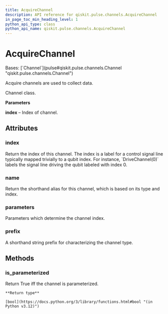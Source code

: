 ```yaml
---
title: AcquireChannel
description: API reference for qiskit.pulse.channels.AcquireChannel
in_page_toc_min_heading_level: 1
python_api_type: class
python_api_name: qiskit.pulse.channels.AcquireChannel
---
```


# AcquireChannel

<Class id="qiskit.pulse.channels.AcquireChannel" github="https://github.com/qiskit/qiskit/tree/stable/0.25/qiskit/pulse/channels.py" signature="qiskit.pulse.channels.AcquireChannel(*args, **kwargs)">
  Bases: [`Channel`](pulse#qiskit.pulse.channels.Channel "qiskit.pulse.channels.Channel")

  Acquire channels are used to collect data.

  Channel class.

  **Parameters**

  **index** – Index of channel.

  ## Attributes

  ### index

  <Attribute id="qiskit.pulse.channels.AcquireChannel.index" name="index">
    Return the index of this channel. The index is a label for a control signal line typically mapped trivially to a qubit index. For instance, `DriveChannel(0)` labels the signal line driving the qubit labeled with index 0.
  </Attribute>

  ### name

  <Attribute id="qiskit.pulse.channels.AcquireChannel.name" name="name">
    Return the shorthand alias for this channel, which is based on its type and index.
  </Attribute>

  ### parameters

  <Attribute id="qiskit.pulse.channels.AcquireChannel.parameters" name="parameters">
    Parameters which determine the channel index.
  </Attribute>

  ### prefix

  <Attribute id="qiskit.pulse.channels.AcquireChannel.prefix" name="prefix" attributeTypeHint="str | None" attributeValue="= 'a'">
    A shorthand string prefix for characterizing the channel type.
  </Attribute>

  ## Methods

  ### is\_parameterized

  <Function id="qiskit.pulse.channels.AcquireChannel.is_parameterized" name="is_parameterized" signature="is_parameterized()">
    Return True iff the channel is parameterized.

    **Return type**

    [bool](https://docs.python.org/3/library/functions.html#bool "(in Python v3.12)")
  </Function>
</Class>

